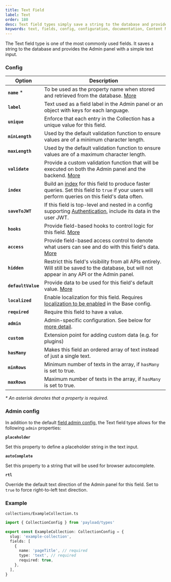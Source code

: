 ```yaml
---
title: Text Field
label: Text
order: 180
desc: Text field types simply save a string to the database and provide the Admin panel with a text input. Learn how to use Text fields, see examples and options.
keywords: text, fields, config, configuration, documentation, Content Management System, cms, headless, javascript, node, react, nextjs
---
```


<Banner>
  The Text field type is one of the most commonly used fields. It saves a string to the database and
  provides the Admin panel with a simple text input.
</Banner>

<LightDarkImage
  srcLight="https://payloadcms.com/images/docs/fields/text.png"
  srcDark="https://payloadcms.com/images/docs/fields/text-dark.png"
  alt="Shows a text field and read-only text field in the Payload admin panel"
  caption="Admin panel screenshot of a Text field and read-only Text field"
/>

### Config

| Option             | Description                                                                                                                                                                 |
| ------------------ | --------------------------------------------------------------------------------------------------------------------------------------------------------------------------- |
| **`name`** \*      | To be used as the property name when stored and retrieved from the database. [More](/docs/fields/overview#field-names)                                                      |
| **`label`**        | Text used as a field label in the Admin panel or an object with keys for each language.                                                                                     |
| **`unique`**       | Enforce that each entry in the Collection has a unique value for this field.                                                                                                |
| **`minLength`**    | Used by the default validation function to ensure values are of a minimum character length.                                                                                 |
| **`maxLength`**    | Used by the default validation function to ensure values are of a maximum character length.                                                                                 |
| **`validate`**     | Provide a custom validation function that will be executed on both the Admin panel and the backend. [More](/docs/fields/overview#validation)                                |
| **`index`**        | Build an [index](/docs/database/overview) for this field to produce faster queries. Set this field to `true` if your users will perform queries on this field's data often. |
| **`saveToJWT`**    | If this field is top-level and nested in a config supporting [Authentication](/docs/authentication/config), include its data in the user JWT.                               |
| **`hooks`**        | Provide field-based hooks to control logic for this field. [More](/docs/fields/overview#field-level-hooks)                                                                  |
| **`access`**       | Provide field-based access control to denote what users can see and do with this field's data. [More](/docs/fields/overview#field-level-access-control)                     |
| **`hidden`**       | Restrict this field's visibility from all APIs entirely. Will still be saved to the database, but will not appear in any API or the Admin panel.                            |
| **`defaultValue`** | Provide data to be used for this field's default value. [More](/docs/fields/overview#default-values)                                                                        |
| **`localized`**    | Enable localization for this field. Requires [localization to be enabled](/docs/configuration/localization) in the Base config.                                             |
| **`required`**     | Require this field to have a value.                                                                                                                                         |
| **`admin`**        | Admin-specific configuration. See below for [more detail](#admin-config).                                                                                                   |
| **`custom`**       | Extension point for adding custom data (e.g. for plugins)                                                                                                                   |
| **`hasMany`**      | Makes this field an ordered array of text instead of just a single text.                                                                                                    |
| **`minRows`**      | Minimum number of texts in the array, if `hasMany` is set to true.                                                                                                          |
| **`maxRows`**      | Maximum number of texts in the array, if `hasMany` is set to true.                                                                                                          |

_\* An asterisk denotes that a property is required._

### Admin config

In addition to the default [field admin config](/docs/fields/overview#admin-config), the Text field type allows for the following `admin` properties:

**`placeholder`**

Set this property to define a placeholder string in the text input.

**`autoComplete`**

Set this property to a string that will be used for browser autocomplete.

**`rtl`**

Override the default text direction of the Admin panel for this field. Set to `true` to force right-to-left text direction.

### Example

`collections/ExampleCollection.ts`

```ts
import { CollectionConfig } from 'payload/types'

export const ExampleCollection: CollectionConfig = {
  slug: 'example-collection',
  fields: [
    {
      name: 'pageTitle', // required
      type: 'text', // required
      required: true,
    },
  ],
}
```
